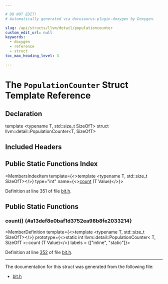```yaml
---

# DO NOT EDIT!
# Automatically generated via docusaurus-plugin-doxygen by Doxygen.

slug: /api/structs/llvm/detail/populationcounter
custom_edit_url: null
keywords:
  - doxygen
  - reference
  - struct
toc_max_heading_level: 3

---
```





# The `PopulationCounter` Struct Template Reference

<DoxygenPage pluginConfig={pluginConfig}>



## Declaration

<CodeBlock>template &lt;typename T, std::size&#95;t SizeOfT&gt;
struct llvm::detail::PopulationCounter&lt;T, SizeOfT&gt;</CodeBlock>

## Included Headers

<IncludesList>
<IncludesListItem
  filePath="llvm/ADT/bit.h"
  permalink="/docs/api/files/include/include/llvm/include/llvm/adt/bit-h"
  isLocal="true" />
</IncludesList>

## Public Static Functions Index

<MembersIndex>

<MembersIndexItem
  template={<>template &lt;typename T, std::size&#95;t SizeOfT&gt;</>}
  type="int"
  name={<><a href="#a13def8e0baf1d3752ea98b8fe2033214">count</a> (T Value)</>}>
</MembersIndexItem>

</MembersIndex>


Definition at line 351 of file <a href="/docs/api/files/include/include/llvm/include/llvm/adt/bit-h">bit.h</a>.

<SectionDefinition>

## Public Static Functions

### count() {#a13def8e0baf1d3752ea98b8fe2033214}

<MemberDefinition
  template={<>template &lt;typename T, std::size&#95;t SizeOfT&gt;</>}
  prototype={<>static int llvm::detail::PopulationCounter&lt; T, SizeOfT &gt;::count (T Value)</>}
  labels = {["inline", "static"]}>

Definition at line <a href="/docs/api/files/include/include/llvm/include/llvm/adt/bit-h/#l00352">352</a> of file <a href="/docs/api/files/include/include/llvm/include/llvm/adt/bit-h">bit.h</a>.
</MemberDefinition>

</SectionDefinition>

<hr/>

The documentation for this struct was generated from the following file:

<ul>
<li><a href="/docs/api/files/include/include/llvm/include/llvm/adt/bit-h">bit.h</a></li>
</ul>

</DoxygenPage>
